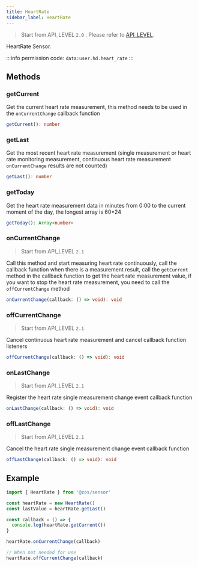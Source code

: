 ```yaml
---
title: HeartRate
sidebar_label: HeartRate
---
```


> Start from API_LEVEL `2.0` . Please refer to [API_LEVEL](../../../../guides/framework/device/compatibility.md).

HeartRate Sensor.

:::info
permission code: `data:user.hd.heart_rate`
:::

## Methods

### getCurrent

Get the current heart rate measurement, this method needs to be used in the `onCurrentChange` callback function

```ts
getCurrent(): number
```

### getLast

Get the most recent heart rate measurement (single measurement or heart rate monitoring measurement, continuous heart rate measurement `onCurrentChange` results are not counted)

```ts
getLast(): number
```

### getToday

Get the heart rate measurement data in minutes from 0:00 to the current moment of the day, the longest array is 60\*24

```ts
getToday(): Array<number>
```

### onCurrentChange

> Start from API_LEVEL `2.1`

Call this method and start measuring heart rate continuously, call the callback function when there is a measurement result, call the `getCurrent` method in the callback function to get the heart rate measurement value, if you want to stop the heart rate measurement, you need to call the `offCurrentChange` method

```ts
onCurrentChange(callback: () => void): void
```

### offCurrentChange

> Start from API_LEVEL `2.1`

Cancel continuous heart rate measurement and cancel callback function listeners

```ts
offCurrentChange(callback: () => void): void
```

### onLastChange

> Start from API_LEVEL `2.1`

Register the heart rate single measurement change event callback function

```ts
onLastChange(callback: () => void): void
```

### offLastChange

> Start from API_LEVEL `2.1`

Cancel the heart rate single measurement change event callback function

```ts
offLastChange(callback: () => void): void
```

## Example

```js
import { HeartRate } from '@zos/sensor'

const heartRate = new HeartRate()
const lastValue = heartRate.getLast()

const callback = () => {
  console.log(heartRate.getCurrent())
}

heartRate.onCurrentChange(callback)

// When not needed for use
heartRate.offCurrentChange(callback)
```
